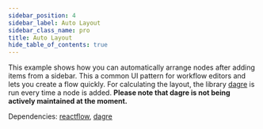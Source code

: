 ```yaml
---
sidebar_position: 4
sidebar_label: Auto Layout
sidebar_class_name: pro
title: Auto Layout
hide_table_of_contents: true
---
```



This example shows how you can automatically arrange nodes after adding items from a sidebar. This a common UI pattern for workflow editors and lets you create a flow quickly. For calculating the layout, the library [dagre](https://github.com/dagrejs/dagre) is run every time a node is added. **Please note that dagre is not being actively maintained at the moment.**

Dependencies: [reactflow](https://www.npmjs.com/package/reactflow), [dagre](https://www.npmjs.com/package/dagre)

<ProExampleViewer slug="auto-layout" />
